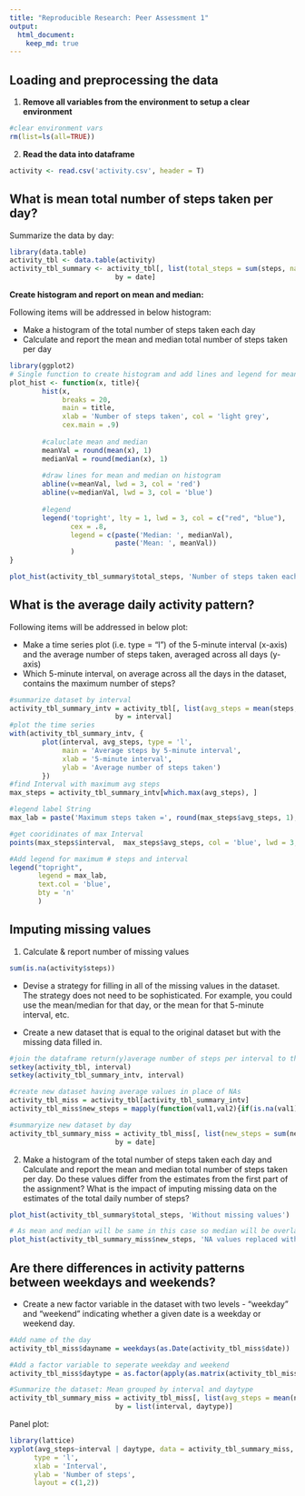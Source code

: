 ```yaml
---
title: "Reproducible Research: Peer Assessment 1"
output: 
  html_document:
    keep_md: true
---
```



## Loading and preprocessing the data

1. **Remove all variables from the environment to setup a clear environment**
```r
#clear environment vars
rm(list=ls(all=TRUE)) 
```

2. **Read the data into dataframe**
```r
activity <- read.csv('activity.csv', header = T)
```

## What is mean total number of steps taken per day?

Summarize the data by day:

```r
library(data.table)
activity_tbl <- data.table(activity)
activity_tbl_summary <- activity_tbl[, list(total_steps = sum(steps, na.rm = T)), 
                          by = date]
```

**Create histogram and report on mean and median:**

Following items will be addressed in below histogram:

*  Make a histogram of the total number of steps taken each day
*  Calculate and report the mean and median total number of steps taken per day


```r
library(ggplot2)
# Single function to create histogram and add lines and legend for mean and median
plot_hist <- function(x, title){
        hist(x, 
             breaks = 20,
             main = title,
             xlab = 'Number of steps taken', col = 'light grey',
             cex.main = .9)
        
        #caluclate mean and median
        meanVal = round(mean(x), 1)
        medianVal = round(median(x), 1)
        
        #draw lines for mean and median on histogram
        abline(v=meanVal, lwd = 3, col = 'red')
        abline(v=medianVal, lwd = 3, col = 'blue')
        
        #legend
        legend('topright', lty = 1, lwd = 3, col = c("red", "blue"),
               cex = .8, 
               legend = c(paste('Median: ', medianVal),
                          paste('Mean: ', meanVal))
               )
}

plot_hist(activity_tbl_summary$total_steps, 'Number of steps taken each day')
```

## What is the average daily activity pattern?

Following items will be addressed in below plot:

*  Make a time series plot (i.e. type = "l") of the 5-minute interval (x-axis) and the average number of steps taken, averaged across all days (y-axis)
*  Which 5-minute interval, on average across all the days in the dataset, contains the maximum number of steps?


```r
#summarize dataset by interval
activity_tbl_summary_intv = activity_tbl[, list(avg_steps = mean(steps, na.rm = T)), 
                          by = interval]
#plot the time series
with(activity_tbl_summary_intv, {
        plot(interval, avg_steps, type = 'l',
             main = 'Average steps by 5-minute interval',
             xlab = '5-minute interval',
             ylab = 'Average number of steps taken')
        })
#find Interval with maximum avg steps
max_steps = activity_tbl_summary_intv[which.max(avg_steps), ]

#legend label String
max_lab = paste('Maximum steps taken =', round(max_steps$avg_steps, 1), '\n @Time interval=', max_steps$interval, sep = '')

#get cooridinates of max Interval
points(max_steps$interval,  max_steps$avg_steps, col = 'blue', lwd = 3, pch = 19)

#Add legend for maximum # steps and interval
legend("topright",
       legend = max_lab,
       text.col = 'blue',
       bty = 'n'
       )

```


## Imputing missing values
1. Calculate & report number of missing values
```r
sum(is.na(activity$steps))
```

* Devise a strategy for filling in all of the missing values in the dataset. The strategy does not need to be sophisticated. For example, you could use the mean/median for that day, or the mean for that 5-minute interval, etc.

* Create a new dataset that is equal to the original dataset but with the missing data filled in.
```r
#join the dataframe return(y)average number of steps per interval to the original dataset
setkey(activity_tbl, interval)
setkey(activity_tbl_summary_intv, interval)

#create new dataset having average values in place of NAs 
activity_tbl_miss = activity_tbl[activity_tbl_summary_intv]
activity_tbl_miss$new_steps = mapply(function(val1,val2){if(is.na(val1)) return(val2) else return(val1) },activity_tbl_miss$steps, activity_tbl_miss$avg_steps)

#summaryize new dataset by day
activity_tbl_summary_miss = activity_tbl_miss[, list(new_steps = sum(new_steps, na.rm = T)), 
                          by = date]
```

2.  Make a histogram of the total number of steps taken each day and Calculate and report the mean and median total number of steps taken per day. Do these values differ from the estimates from the first part of the assignment? What is the impact of imputing missing data on the estimates of the total daily number of steps?


```r

plot_hist(activity_tbl_summary$total_steps, 'Without missing values')

# As mean and median will be same in this case so median will be overlapped by mean line
plot_hist(activity_tbl_summary_miss$new_steps, 'NA values replaced with \n mean of intervals')

```


## Are there differences in activity patterns between weekdays and weekends?

*  Create a new factor variable in the dataset with two levels - "weekday" and "weekend" indicating whether a given date is a weekday or weekend day.
```r

#Add name of the day
activity_tbl_miss$dayname = weekdays(as.Date(activity_tbl_miss$date))

#Add a factor variable to seperate weekday and weekend
activity_tbl_miss$daytype = as.factor(apply(as.matrix(activity_tbl_miss$dayname), 1, function(day){if(day %in% c('Saturday', 'Sunday')) return('Weekend') else return('Weekday')}))

#Summarize the dataset: Mean grouped by interval and daytype
activity_tbl_summary_miss = activity_tbl_miss[, list(avg_steps = mean(new_steps, na.rm = T)), 
                          by = list(interval, daytype)]

```

Panel plot:
```r
library(lattice)
xyplot(avg_steps~interval | daytype, data = activity_tbl_summary_miss,
      type = 'l',
      xlab = 'Interval',
      ylab = 'Number of steps',
      layout = c(1,2))
```
